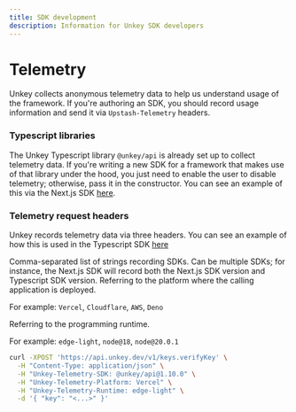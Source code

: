 ```yaml
---
title: SDK development
description: Information for Unkey SDK developers
---
```


# Telemetry

Unkey collects anonymous telemetry data to help us understand usage of the framework. If you're authoring an SDK, you should record usage information and send it via `Upstash-Telemetry` headers.

### Typescript libraries

The Unkey Typescript library `@unkey/api` is already set up to collect telemetry data. If you're writing a new SDK for a framework that makes use of that library
under the hood, you just need to enable the user to disable telemetry; otherwise, pass it in the constructor. You can see an example of this via the Next.js SDK
[here](https://github.com/unkeyed/unkey/blob/main/packages/nextjs/src/index.ts#L99).

### Telemetry request headers

Unkey records telemetry data via three headers. You can see an example of how this is used in the Typescript SDK [here](https://github.com/unkeyed/unkey/blob/main/packages/api/src/client.ts#L138)

<Card title="Unkey-Telemetry-SDK" type="string">
Comma-separated list of strings recording SDKs. Can be multiple SDKs; for instance, the Next.js SDK will record both the Next.js SDK version and
Typescript SDK version.
</Card>

<Card title="Unkey-Telemetry-Platform" type="string">
Referring to the platform where the calling application is deployed.

For example: `Vercel`, `Cloudflare`, `AWS`, `Deno`
</Card>

<Card title="Unkey-Telemetry-Runtime" type="string">
Referring to the programming runtime.

For example: `edge-light`, `node@18`, `node@20.0.1`
</Card>


```bash Sending Telemetry
curl -XPOST 'https://api.unkey.dev/v1/keys.verifyKey' \
  -H "Content-Type: application/json" \
  -H "Unkey-Telemetry-SDK: @unkey/api@1.10.0" \
  -H "Unkey-Telemetry-Platform: Vercel" \
  -H "Unkey-Telemetry-Runtime: edge-light" \
  -d '{ "key": "<...>" }'
```
